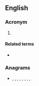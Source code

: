 ==English==

===Acronym===
{{rfc-header|Acronym}}
{{head|en|acronym}}

# {{w|Total Access Communication System}}

====Related terms====
* {{l|en|mobile phone}}

===Anagrams===
* {{l|en|acts}}, {{l|en|Acts}}, {{l|en|cast}}, {{l|en|cats}}, {{l|en|Cats}}, {{l|en|scat}}, {{l|en|TCAs}}, {{l|en|TCAS}}, {{l|en|TSCA}}